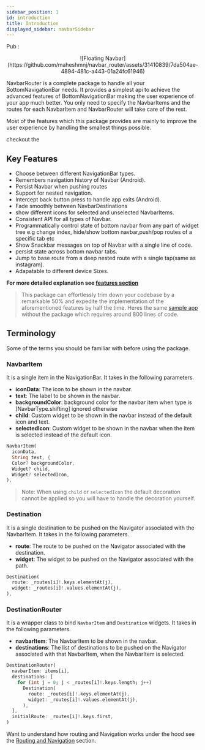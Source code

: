 ```yaml
---
sidebar_position: 1
id: introduction
title: Introduction
displayed_sidebar: navbarSidebar
---
```



Pub : <NavLink
  text="navbar_router 0.7.5"
  isNewTab={true}
  className="text-lg"
  to="https://pub.dev/packages/navbar_router"
/>

<center>
  ![Floating
  Navbar](https://github.com/maheshmnj/navbar_router/assets/31410839/7da504ae-4894-481c-a443-01a24fc61946)
</center>

NavbarRouter is a complete package to handle all your BottomNavigationBar needs. It provides a simplest api to achieve the advanced features of BottomNavigationBar making the user experience of your app much better. You only need to specify the NavbarItems and the routes for each NavbarItem and NavbarRouter will take care of the rest.

Most of the features which this package provides are mainly to improve the user experience by handling the smallest things possible.

checkout the <NavLink
  text="demo app here"
  isNewTab={true}
  className="text"
  to="https://navbar-router.netlify.app/"
/>

## **Key Features**

- Choose between different NavigationBar types.
- Remembers navigation history of Navbar (Android).
- Persist Navbar when pushing routes
- Support for nested navigation.
- Intercept back button press to handle app exits (Android).
- Fade smoothly between NavbarDestinations
- show different icons for selected and unselected NavbarItems.
- Consistent API for all types of Navbar.
- Programmatically control state of bottom navbar from any part of widget tree e.g change index, hide/show bottom navbar,push/pop routes of a specific tab etc
- Show Snackbar messages on top of Navbar with a single line of code.
- persist state across bottom navbar tabs.
- Jump to base route from a deep nested route with a single tap(same as instagram).
- Adapatable to different device Sizes.

**For more detailed explanation see [features section](./features)**

> This package can effortlessly trim down your codebase by a remarkable 50% and expedite the implementation of the aforementioned features by half the time.
> Heres the same [sample app](https://gist.github.com/maheshmnj/894922ccb67f5fdc4ffb652e41916fa2) without the package which requires around 800 lines of code.

## Terminology

Some of the terms you should be familiar with before using the package.

### NavbarItem

It is a single item in the NavigationBar. It takes in the following parameters.

- **iconData**: The icon to be shown in the navbar.
- **text**: The label to be shown in the navbar.
- **backgroundColor**: background color for the navbar item when type is [NavbarType.shifting] ignored otherwise
- **child**: Custom widget to be shown in the navbar instead of the default icon and text.
- **selectedIcon**: Custom widget to be shown in the navbar when the item is selected instead of the default icon.

```dart
NavbarItem(
  iconData,
  String text, {
  Color? backgroundColor,
  Widget? child,
  Widget? selectedIcon,
),
```

> Note: When using `child` or `selectedIcon` the default decoration cannot be applied so you will have to handle the decoration yourself.

### Destination

It is a single destination to be pushed on the Navigator associated with the NavbarItem. It takes in the following parameters.

- **route**: The route to be pushed on the Navigator associated with the destination.
- **widget**: The widget to be pushed on the Navigator associated with the path.

```dart
Destination(
  route: _routes[i]!.keys.elementAt(j),
  widget: _routes[i]!.values.elementAt(j),
),
```

### DestinationRouter

It is a wrapper class to bind `NavbarItem` and `Destination` widgets. It takes in the following parameters.

- **navbarItem**: The NavbarItem to be shown in the navbar.
- **destinations**: The list of destinations to be pushed on the Navigator associated with that NavbarItem, when the NavbarItem is selected.

```dart
DestinationRouter(
  navbarItem: items[i],
  destinations: [
    for (int j = 0; j < _routes[i]!.keys.length; j++)
      Destination(
        route: _routes[i]!.keys.elementAt(j),
        widget: _routes[i]!.values.elementAt(j),
      ),
  ],
  initialRoute: _routes[i]!.keys.first,
)
```

Want to understand how routing and Navigation works under the hood see the [Routing and Navigation](./routes-and-navigation) section.
